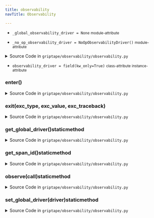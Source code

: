 ```yaml
---
title: observability
navTitle: Observability

---
```


-   `_global_observability_driver = None` <small>module-attribute</small>  <span id="griptape.observability.observability._global_observability_driver"></span> 

-   `_no_op_observability_driver = NoOpObservabilityDriver()` <small>module-attribute</small>  <span id="griptape.observability.observability._no_op_observability_driver"></span> 

<span id="griptape.observability.observability.Observability"></span>

<details><summary>Source Code in <code>griptape&#47;observability&#47;observability.py</code></summary>

```python
@define
class Observability:
    observability_driver: BaseObservabilityDriver = field(kw_only=True)

    @staticmethod
    def get_global_driver() -> Optional[BaseObservabilityDriver]:
        return _global_observability_driver

    @staticmethod
    def set_global_driver(driver: Optional[BaseObservabilityDriver]) -> None:
        global _global_observability_driver  # noqa: PLW0603
        _global_observability_driver = driver

    @staticmethod
    def observe(call: Observable.Call) -> Any:
        driver = Observability.get_global_driver() or _no_op_observability_driver
        return driver.observe(call)

    @staticmethod
    def get_span_id() -> Optional[str]:
        driver = Observability.get_global_driver() or _no_op_observability_driver
        return driver.get_span_id()

    def __enter__(self) -> None:
        if Observability.get_global_driver() is not None:
            raise ValueError("Observability driver already set.")
        Observability.set_global_driver(self.observability_driver)
        self.observability_driver.__enter__()

    def __exit__(
        self,
        exc_type: Optional[type[BaseException]],
        exc_value: Optional[BaseException],
        exc_traceback: Optional[TracebackType],
    ) -> bool:
        Observability.set_global_driver(None)
        self.observability_driver.__exit__(exc_type, exc_value, exc_traceback)
        return False
```

</details>

-   `observability_driver = field(kw_only=True)` <small>class-attribute</small> <small>instance-attribute</small>  <span id="griptape.observability.observability.Observability.observability_driver"></span> 

<span id="griptape.observability.observability.Observability.__enter__"></span>

### **enter**()

<details><summary>Source Code in <code>griptape&#47;observability&#47;observability.py</code></summary>

```python
def __enter__(self) -> None:
    if Observability.get_global_driver() is not None:
        raise ValueError("Observability driver already set.")
    Observability.set_global_driver(self.observability_driver)
    self.observability_driver.__enter__()
```

</details>

<span id="griptape.observability.observability.Observability.__exit__"></span>

### **exit**(exc_type, exc_value, exc_traceback)

<details><summary>Source Code in <code>griptape&#47;observability&#47;observability.py</code></summary>

```python
def __exit__(
    self,
    exc_type: Optional[type[BaseException]],
    exc_value: Optional[BaseException],
    exc_traceback: Optional[TracebackType],
) -> bool:
    Observability.set_global_driver(None)
    self.observability_driver.__exit__(exc_type, exc_value, exc_traceback)
    return False
```

</details>

<span id="griptape.observability.observability.Observability.get_global_driver"></span>

### get_global_driver()staticmethod

<details><summary>Source Code in <code>griptape&#47;observability&#47;observability.py</code></summary>

```python
@staticmethod
def get_global_driver() -> Optional[BaseObservabilityDriver]:
    return _global_observability_driver
```

</details>

<span id="griptape.observability.observability.Observability.get_span_id"></span>

### get_span_id()staticmethod

<details><summary>Source Code in <code>griptape&#47;observability&#47;observability.py</code></summary>

```python
@staticmethod
def get_span_id() -> Optional[str]:
    driver = Observability.get_global_driver() or _no_op_observability_driver
    return driver.get_span_id()
```

</details>

<span id="griptape.observability.observability.Observability.observe"></span>

### observe(call)staticmethod

<details><summary>Source Code in <code>griptape&#47;observability&#47;observability.py</code></summary>

```python
@staticmethod
def observe(call: Observable.Call) -> Any:
    driver = Observability.get_global_driver() or _no_op_observability_driver
    return driver.observe(call)
```

</details>

<span id="griptape.observability.observability.Observability.set_global_driver"></span>

### set_global_driver(driver)staticmethod

<details><summary>Source Code in <code>griptape&#47;observability&#47;observability.py</code></summary>

```python
@staticmethod
def set_global_driver(driver: Optional[BaseObservabilityDriver]) -> None:
    global _global_observability_driver  # noqa: PLW0603
    _global_observability_driver = driver
```

</details>
